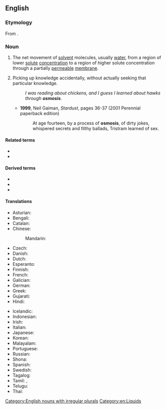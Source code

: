 {{also|ósmosis}}
==English==
{{wikipedia}}

===Etymology===
From {{etyl|grc|en}} {{m|grc|ὠσμός||push}}.

===Noun===
{{en-noun|~|osmoses}}

# The net movement of [[solvent]] molecules, usually [[water]], from a region of lower [[solute]] [[concentration]] to a region of higher solute concentration through a partially [[permeable]] [[membrane]].
# {{lb|en|colloquial}} Picking up knowledge accidentally, without actually seeking that particular knowledge.
#: ''I was reading about chickens, and I guess I learned about hawks through '''osmosis'''''.
#* '''1999''', Neil Gaiman, ''Stardust'', pages 36-37 (2001 Perennial paperback edition)
#*: At age fourteen, by a process of '''osmosis''', of dirty jokes, whispered secrets and filthy ballads, Tristram learned of sex.

====Related terms====
* {{l|en|osmotic}}
* {{l|en|osmose}}

====Derived terms====
* {{l|en|electroosmosis}}
* {{l|en|endosmosis}}
* {{l|en|exosmosis}}

====Translations====
{{trans-top|movement of molecules}}
* Asturian: {{t|ast|ósmosis|f}}
* Bengali: {{t|bn|অভিস্রবণ|tr=abhisrabaṇ|sc=Beng}}
* Catalan: {{t|ca|osmosi|f}}
* Chinese:
*: Mandarin: {{t+|cmn|渗透|tr=shèntòu|sc=Hani}}
* Czech: {{t|cs|osmóza|f}}
* Danish: {{t+|da|osmose|c}}
* Dutch: {{t-check|nl|osmose|f}}
* Esperanto: {{t|eo|osmozo}}
* Finnish: {{t+|fi|osmoosi}}
* French: {{t-check|fr|osmose|f}}
* Galician: {{t+|gl|osmose|f}}
* German: {{t-check|de|Osmose|f}}
* Greek: {{t+|el|ώσμωση}}
* Gujarati: {{t|gu|અભિસરણ|tr=abhisaraṇ|sc=Gujr}}
* Hindi: {{t|hi|परासरण|tr=parāsaraṇ|sc=Deva}}
{{trans-mid}}
* Icelandic: {{t|is|himnuflæði}}
* Indonesian: {{t+|id|osmosis}}
* Irish: {{t|ga|osmóis|f}}
* Italian: {{t-check|it|osmosi|f}}
* Japanese: {{t+|ja|浸透|tr=shintou|sc=Jpan}}
* Korean: {{t+|ko|삼투|tr=samtu|sc=Kore}}
* Malayalam: {{t+|ml|വൃതിവ്യാപനം|sc=Mlym}}
* Portuguese: {{t+|pt|osmose}}
* Russian: {{t+|ru|о́смос|m}}
* Shona: {{t|sn|musenerera}}
* Spanish: {{t+|es|ósmosis|f}}
* Swedish: {{t+|sv|osmos|c}}
* Tagalog: {{t|tl|pananagos}}
* Tamil: {{t+|ta|சவ்வூடு பரவல்|sc=Taml}}, {{t|ta|பிரசாரணம்|sc=Taml}}
* Telugu: {{t+|te|ద్రవాభిసరణం|sc=Telu}}
* Thai: {{t|th|การออสโมสิส|sc=Thai}}
{{trans-bottom}}

[[Category:English nouns with irregular plurals]]
[[Category:en:Liquids]]